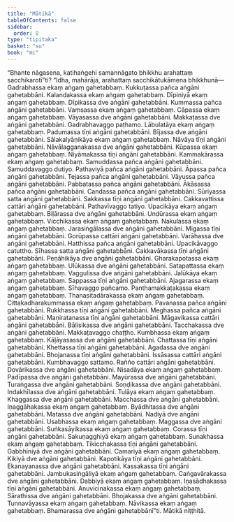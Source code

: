 ```yaml
---
title: "Mātikā"
tableOfContents: false
sidebar:
  order: 8
type: "tipitaka"
basket: "su"
book: "mi"
---
```



<DynamicBreadcrumb />

<Division number="224" book="mi">

<Paragraph number="1542" book="mi">
“Bhante nāgasena, katihaṅgehi samannāgato bhikkhu arahattaṃ sacchikarotī”ti?
</Paragraph>

<Paragraph number="1543" book="mi">
“Idha, mahārāja, arahattaṃ sacchikātukāmena bhikkhunā—
</Paragraph>

<Paragraph number="1544" book="mi">
Gadrabhassa ekaṃ aṅgaṃ gahetabbaṃ.
</Paragraph>

<Paragraph number="1545" book="mi">
Kukkuṭassa pañca aṅgāni gahetabbāni.
</Paragraph>

<Paragraph number="1546" book="mi">
Kalandakassa ekaṃ aṅgaṃ gahetabbaṃ.
</Paragraph>

<Paragraph number="1547" book="mi">
Dīpiniyā ekaṃ aṅgaṃ gahetabbaṃ.
</Paragraph>

<Paragraph number="1548" book="mi">
Dīpikassa dve aṅgāni gahetabbāni.
</Paragraph>

<Paragraph number="1549" book="mi">
Kummassa pañca aṅgāni gahetabbāni.
</Paragraph>

<Paragraph number="1550" book="mi">
Vaṃsassa ekaṃ aṅgaṃ gahetabbaṃ.
</Paragraph>

<Paragraph number="1551" book="mi">
Cāpassa ekaṃ aṅgaṃ gahetabbaṃ.
</Paragraph>

<Paragraph number="1552" book="mi">
Vāyasassa dve aṅgāni gahetabbāni.
</Paragraph>

<Paragraph number="1553" book="mi">
Makkaṭassa dve aṅgāni gahetabbāni.

</Paragraph>
</Division>

<Paragraph number="1554" type="center" book="mi">
Gadrabhavaggo paṭhamo.


</Paragraph>

<Paragraph number="1555" type="center" book="mi">
Lābulatāya ekaṃ aṅgaṃ gahetabbaṃ.
</Paragraph>

<Paragraph number="1556" type="center" book="mi">
Padumassa tīṇi aṅgāni gahetabbāni.
</Paragraph>

<Paragraph number="1557" type="center" book="mi">
Bījassa dve aṅgāni gahetabbāni.
</Paragraph>

<Paragraph number="1558" type="center" book="mi">
Sālakalyāṇikāya ekaṃ aṅgaṃ gahetabbaṃ.
</Paragraph>

<Paragraph number="1559" type="center" book="mi">
Nāvāya tīṇi aṅgāni gahetabbāni.
</Paragraph>

<Paragraph number="1560" type="center" book="mi">
Nāvālagganakassa dve aṅgāni gahetabbāni.
</Paragraph>

<Paragraph number="1561" type="center" book="mi">
Kūpassa ekaṃ aṅgaṃ gahetabbaṃ.
</Paragraph>

<Paragraph number="1562" type="center" book="mi">
Niyāmakassa tīṇi aṅgāni gahetabbāni.
</Paragraph>

<Paragraph number="1563" type="center" book="mi">
Kammakārassa ekaṃ aṅgaṃ gahetabbaṃ.
</Paragraph>

<Paragraph number="1564" type="center" book="mi">
Samuddassa pañca aṅgāni gahetabbāni.

</Paragraph>

<Paragraph number="1565" type="center" book="mi">
Samuddavaggo dutiyo.


</Paragraph>

<Paragraph number="1566" type="center" book="mi">
Pathaviyā pañca aṅgāni gahetabbāni.
</Paragraph>

<Paragraph number="1567" type="center" book="mi">
Āpassa pañca aṅgāni gahetabbāni.
</Paragraph>

<Paragraph number="1568" type="center" book="mi">
Tejassa pañca aṅgāni gahetabbāni.
</Paragraph>

<Paragraph number="1569" type="center" book="mi">
Vāyussa pañca aṅgāni gahetabbāni.
</Paragraph>

<Paragraph number="1570" type="center" book="mi">
Pabbatassa pañca aṅgāni gahetabbāni.
</Paragraph>

<Paragraph number="1571" type="center" book="mi">
Ākāsassa pañca aṅgāni gahetabbāni.
</Paragraph>

<Paragraph number="1572" type="center" book="mi">
Candassa pañca aṅgāni gahetabbāni.
</Paragraph>

<Paragraph number="1573" type="center" book="mi">
Sūriyassa satta aṅgāni gahetabbāni.
</Paragraph>

<Paragraph number="1574" type="center" book="mi">
Sakkassa tīṇi aṅgāni gahetabbāni.
</Paragraph>

<Paragraph number="1575" type="center" book="mi">
Cakkavattissa cattāri aṅgāni gahetabbāni.

</Paragraph>

<Paragraph number="1576" type="center" book="mi">
Pathavīvaggo tatiyo.


</Paragraph>

<Paragraph number="1577" type="center" book="mi">
Upacikāya ekaṃ aṅgaṃ gahetabbaṃ.
</Paragraph>

<Paragraph number="1578" type="center" book="mi">
Biḷārassa dve aṅgāni gahetabbāni.
</Paragraph>

<Paragraph number="1579" type="center" book="mi">
Undūrassa ekaṃ aṅgaṃ gahetabbaṃ.
</Paragraph>

<Paragraph number="1580" type="center" book="mi">
Vicchikassa ekaṃ aṅgaṃ gahetabbaṃ.
</Paragraph>

<Paragraph number="1581" type="center" book="mi">
Nakulassa ekaṃ aṅgaṃ gahetabbaṃ.
</Paragraph>

<Paragraph number="1582" type="center" book="mi">
Jarasiṅgālassa dve aṅgāni gahetabbāni.
</Paragraph>

<Paragraph number="1583" type="center" book="mi">
Migassa tīṇi aṅgāni gahetabbāni.
</Paragraph>

<Paragraph number="1584" type="center" book="mi">
Gorūpassa cattāri aṅgāni gahetabbāni.
</Paragraph>

<Paragraph number="1585" type="center" book="mi">
Varāhassa dve aṅgāni gahetabbāni.
</Paragraph>

<Paragraph number="1586" type="center" book="mi">
Hatthissa pañca aṅgāni gahetabbāni.

</Paragraph>

<Paragraph number="1587" type="center" book="mi">
Upacikāvaggo catuttho.


</Paragraph>

<Paragraph number="1588" type="center" book="mi">
Sīhassa satta aṅgāni gahetabbāni.
</Paragraph>

<Paragraph number="1589" type="center" book="mi">
Cakkavākassa tīṇi aṅgāni gahetabbāni.
</Paragraph>

<Paragraph number="1590" type="center" book="mi">
Peṇāhikāya dve aṅgāni gahetabbāni.
</Paragraph>

<Paragraph number="1591" type="center" book="mi">
Gharakapotassa ekaṃ aṅgaṃ gahetabbaṃ.
</Paragraph>

<Paragraph number="1592" type="center" book="mi">
Ulūkassa dve aṅgāni gahetabbāni.
</Paragraph>

<Paragraph number="1593" type="center" book="mi">
Satapattassa ekaṃ aṅgaṃ gahetabbaṃ.
</Paragraph>

<Paragraph number="1594" type="center" book="mi">
Vaggulissa dve aṅgāni gahetabbāni.
</Paragraph>

<Paragraph number="1595" type="center" book="mi">
Jalūkāya ekaṃ aṅgaṃ gahetabbaṃ.
</Paragraph>

<Paragraph number="1596" type="center" book="mi">
Sappassa tīṇi aṅgāni gahetabbāni.
</Paragraph>

<Paragraph number="1597" type="center" book="mi">
Ajagarassa ekaṃ aṅgaṃ gahetabbaṃ.

</Paragraph>

<Paragraph number="1598" type="center" book="mi">
Sīhavaggo pañcamo.


</Paragraph>

<Paragraph number="1599" type="center" book="mi">
Panthamakkaṭakassa ekaṃ aṅgaṃ gahetabbaṃ.
</Paragraph>

<Paragraph number="1600" type="center" book="mi">
Thanasitadārakassa ekaṃ aṅgaṃ gahetabbaṃ.
</Paragraph>

<Paragraph number="1601" type="center" book="mi">
Cittakadharakummassa ekaṃ aṅgaṃ gahetabbaṃ.
</Paragraph>

<Paragraph number="1602" type="center" book="mi">
Pavanassa pañca aṅgāni gahetabbāni.
</Paragraph>

<Paragraph number="1603" type="center" book="mi">
Rukkhassa tīṇi aṅgāni gahetabbāni.
</Paragraph>

<Paragraph number="1604" type="center" book="mi">
Meghassa pañca aṅgāni gahetabbāni.
</Paragraph>

<Paragraph number="1605" type="center" book="mi">
Maṇiratanassa tīṇi aṅgāni gahetabbāni.
</Paragraph>

<Paragraph number="1606" type="center" book="mi">
Māgavikassa cattāri aṅgāni gahetabbāni.
</Paragraph>

<Paragraph number="1607" type="center" book="mi">
Bāḷisikassa dve aṅgāni gahetabbāni.
</Paragraph>

<Paragraph number="1608" type="center" book="mi">
Tacchakassa dve aṅgāni gahetabbāni.

</Paragraph>

<Paragraph number="1609" type="center" book="mi">
Makkaṭavaggo chaṭṭho.


</Paragraph>

<Paragraph number="1610" type="center" book="mi">
Kumbhassa ekaṃ aṅgaṃ gahetabbaṃ.
</Paragraph>

<Paragraph number="1611" type="center" book="mi">
Kāḷāyasassa dve aṅgāni gahetabbāni.
</Paragraph>

<Paragraph number="1612" type="center" book="mi">
Chattassa tīṇi aṅgāni gahetabbāni.
</Paragraph>

<Paragraph number="1613" type="center" book="mi">
Khettassa tīṇi aṅgāni gahetabbāni.
</Paragraph>

<Paragraph number="1614" type="center" book="mi">
Agadassa dve aṅgāni gahetabbāni.
</Paragraph>

<Paragraph number="1615" type="center" book="mi">
Bhojanassa tīṇi aṅgāni gahetabbāni.
</Paragraph>

<Paragraph number="1616" type="center" book="mi">
Issāsassa cattāri aṅgāni gahetabbāni.

</Paragraph>

<Paragraph number="1617" type="center" book="mi">
Kumbhavaggo sattamo.


</Paragraph>

<Paragraph number="1618" type="center" book="mi">
Rañño cattāri aṅgāni gahetabbāni.
</Paragraph>

<Paragraph number="1619" type="center" book="mi">
Dovārikassa dve aṅgāni gahetabbāni.
</Paragraph>

<Paragraph number="1620" type="center" book="mi">
Nisadāya ekaṃ aṅgaṃ gahetabbaṃ.
</Paragraph>

<Paragraph number="1621" type="center" book="mi">
Padīpassa dve aṅgāni gahetabbāni.
</Paragraph>

<Paragraph number="1622" type="center" book="mi">
Mayūrassa dve aṅgāni gahetabbāni.
</Paragraph>

<Paragraph number="1623" type="center" book="mi">
Turaṅgassa dve aṅgāni gahetabbāni.
</Paragraph>

<Paragraph number="1624" type="center" book="mi">
Soṇḍikassa dve aṅgāni gahetabbāni.
</Paragraph>

<Paragraph number="1625" type="center" book="mi">
Indakhīlassa dve aṅgāni gahetabbāni.
</Paragraph>

<Paragraph number="1626" type="center" book="mi">
Tulāya ekaṃ aṅgaṃ gahetabbaṃ.
</Paragraph>

<Paragraph number="1627" type="center" book="mi">
Khaggassa dve aṅgāni gahetabbāni.
</Paragraph>

<Paragraph number="1628" type="center" book="mi">
Macchassa dve aṅgāni gahetabbāni.
</Paragraph>

<Paragraph number="1629" type="center" book="mi">
Iṇaggāhakassa ekaṃ aṅgaṃ gahetabbaṃ.
</Paragraph>

<Paragraph number="1630" type="center" book="mi">
Byādhitassa dve aṅgāni gahetabbāni.
</Paragraph>

<Paragraph number="1631" type="center" book="mi">
Matassa dve aṅgāni gahetabbāni.
</Paragraph>

<Paragraph number="1632" type="center" book="mi">
Nadiyā dve aṅgāni gahetabbāni.
</Paragraph>

<Paragraph number="1633" type="center" book="mi">
Usabhassa ekaṃ aṅgaṃ gahetabbaṃ.
</Paragraph>

<Paragraph number="1634" type="center" book="mi">
Maggassa dve aṅgāni gahetabbāni.
</Paragraph>

<Paragraph number="1635" type="center" book="mi">
Suṅkasāyikassa ekaṃ aṅgaṃ gahetabbaṃ.
</Paragraph>

<Paragraph number="1636" type="center" book="mi">
Corassa tīṇi aṅgāni gahetabbāni.
</Paragraph>

<Paragraph number="1637" type="center" book="mi">
Sakuṇagghiyā ekaṃ aṅgaṃ gahetabbaṃ.
</Paragraph>

<Paragraph number="1638" type="center" book="mi">
Sunakhassa ekaṃ aṅgaṃ gahetabbaṃ.
</Paragraph>

<Paragraph number="1639" type="center" book="mi">
Tikicchakassa tīṇi aṅgāni gahetabbāni.
</Paragraph>

<Paragraph number="1640" type="center" book="mi">
Gabbhiniyā dve aṅgāni gahetabbāni.
</Paragraph>

<Paragraph number="1641" type="center" book="mi">
Camariyā ekaṃ aṅgaṃ gahetabbaṃ.
</Paragraph>

<Paragraph number="1642" type="center" book="mi">
Kikiyā dve aṅgāni gahetabbāni.
</Paragraph>

<Paragraph number="1643" type="center" book="mi">
Kapotikāya tīṇi aṅgāni gahetabbāni.
</Paragraph>

<Paragraph number="1644" type="center" book="mi">
Ekanayanassa dve aṅgāni gahetabbāni.
</Paragraph>

<Paragraph number="1645" type="center" book="mi">
Kassakassa tīṇi aṅgāni gahetabbāni.
</Paragraph>

<Paragraph number="1646" type="center" book="mi">
Jambukasiṅgāliyā ekaṃ aṅgaṃ gahetabbaṃ.
</Paragraph>

<Paragraph number="1647" type="center" book="mi">
Caṅgavārakassa dve aṅgāni gahetabbāni.
</Paragraph>

<Paragraph number="1648" type="center" book="mi">
Dabbiyā ekaṃ aṅgaṃ gahetabbaṃ.
</Paragraph>

<Paragraph number="1649" type="center" book="mi">
Iṇasādhakassa tīṇi aṅgāni gahetabbāni.
</Paragraph>

<Paragraph number="1650" type="center" book="mi">
Anuvicinakassa ekaṃ aṅgaṃ gahetabbaṃ.
</Paragraph>

<Paragraph number="1651" type="center" book="mi">
Sārathissa dve aṅgāni gahetabbāni.
</Paragraph>

<Paragraph number="1652" type="center" book="mi">
Bhojakassa dve aṅgāni gahetabbāni.
</Paragraph>

<Paragraph number="1653" type="center" book="mi">
Tunnavāyassa ekaṃ aṅgaṃ gahetabbaṃ.
</Paragraph>

<Paragraph number="1654" type="center" book="mi">
Nāvikassa ekaṃ aṅgaṃ gahetabbaṃ.
</Paragraph>

<Paragraph number="1655" type="center" book="mi">
Bhamarassa dve aṅgāni gahetabbānī”ti.

</Paragraph>

<Paragraph number="1656" type="center" book="mi">
Mātikā niṭṭhitā.
</Paragraph>